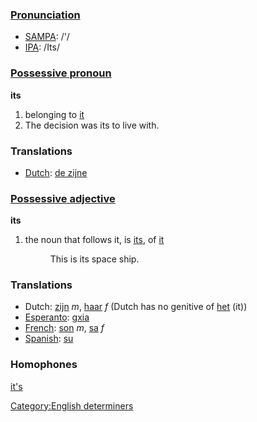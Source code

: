 ===[[Pronunciation]]===
*[[w:SAMPA|SAMPA]]: /'/
*[[w:IPA|IPA]]: /Its/

===[[Possessive pronoun]]===

'''its'''

# belonging to [[it]]
# The decision was its to live with.

===Translations===
*[[Dutch]]: [[de zijne]]

===[[Possessive adjective]]===

'''its'''

#the noun that follows it, is [[its]], of [[it]]
#: This is its space ship.

===Translations===
*Dutch: [[zijn]] ''m'', [[haar]] ''f'' (Dutch has no genitive of [[het]] (it))
*[[Esperanto]]: [[gxia]]
*[[French]]: [[son]] ''m'', [[sa]] ''f''
*[[Spanish]]: [[su]]

===Homophones===

[[it's]]


[[Category:English determiners]]